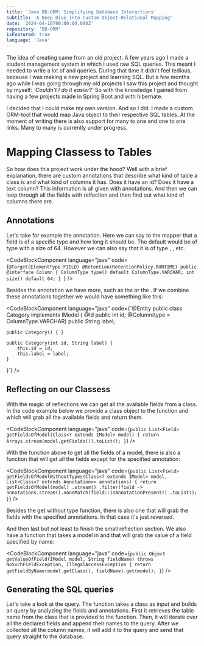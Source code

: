 ```yaml
---
title: 'Java DB-ORM: Simplifying Database Interactions'
subtitle: 'A Deep Dive into Custom Object-Relational Mapping'
date: '2024-04-10T00:00:00.000Z'
repository: 'DB-ORM'
isFeatured: true
language: 'Java'
---
```


The idea of creating came from an old project. A few years ago I made a student management system in which I used raw SQL queries. This meant I needed to write a lot of <InlineCodeComponent text="SELECT" /> and <InlineCodeComponent text="INSERT" /> queries. During that time it didn't feel tedious, because I was making a new project and learning SQL. But a few months ago while I was going through my old projects I saw this project and thought by myself: <em>'Couldn't I do it easier?'</em> So with the knowledge I gained from having a few projects made in Spring Boot and with hibernate.

I decided that I could make my own version. And so I did. I made a custom ORM-tool that would map Java object to their respective SQL tables. At the moment of writing there is also support for many to one and one to one links. Many to many is currently under progress.

# Mapping Classess to Tables

So how does this project work under the hood? Well with a brief explanation, there are custom annotations that describe what kind of table a class is and what kind of columns it has. Does it have an id? Does it have a text column? This information is all given with annotations. And then we can loop through all the fields with relfection and then find out what kind of columns there are.

## Annotations

Let's take for example the <InlineCodeComponent text="Column" /> annotation. Here we can say to the mapper that a field is of a specific type and how long it should be. The default would be of type <InlineCodeComponent text="VARCHAR" /> with a size of 64. However we can also say that it is of type <InlineCodeComponent text="TEXT" />, <InlineCodeComponent text="INTEGER" />, etc.

<CodeBlockComponent
  language="java"
  code={`@Target(ElementType.FIELD)
@Retention(RetentionPolicy.RUNTIME)
public @interface Column {
    ColumnType type() default ColumnType.VARCHAR;
    int size() default 64;
}
`}
/>

Besides the <InlineCodeComponent text="Column" /> annotation we have more, such as the <InlineCodeComponent text="Id" /> or the <InlineCodeComponent text="Entity" />. If we combine these annotations together we would have something like this:

<CodeBlockComponent
  language="java"
  code={`@Entity
public class Category implements IModel {
    @Id
    public int id;
    @Column(type = ColumnType.VARCHAR)
    public String label;

    public Category() { }

    public Category(int id, String label) {
        this.id = id;
        this.label = label;
    }

}`} />

## Reflecting on our Classess

With the magic of reflections we can get all the available fields from a class. In the code example below we provide a class object to the function and which will grab all the available fields and return them.

<CodeBlockComponent
  language="java"
  code={`public List<Field> getFieldsOfModel(Class<? extends IModel> model) {
      return Arrays.stream(model.getFields()).toList();
  }`}
/>

With the function above to get all the fields of a model, there is also a function that will get all the fields except for the specified annotation:

<CodeBlockComponent
  language="java"
  code={`public List<Field> getFieldsOfModelWithoutTypes(Class<? extends IModel> model, List<Class<? extends Annotation>> annotations) {
      return getFieldsOfModel(model)
              .stream()
              .filter(field -> annotations.stream().noneMatch(field::isAnnotationPresent))
              .toList();
  }`}
/>

Besides the get without type function, there is also one that will grab the fields with the specified annotations. In that case it's just reversed.

And then last but not least to finish the small reflection section. We also have a function that takes a model in and that will grab the value of a field specified by name:

<CodeBlockComponent
  language="java"
  code={`public Object getValueOfField(IModel model, String fieldName) throws NoSuchFieldException, IllegalAccessException {
      return getFieldByName(model.getClass(), fieldName).get(model);
  }`}
/>

## Generating the SQL queries

Let's take a look at the <InlineCodeComponent text="INSERT" /> query. The <InlineCodeComponent text="generateInsertQuery" /> function takes a class as input and builds an <InlineCodeComponent text="INSERT" /> query by analyzing the fields and annotations. First it retrieves the table name from the class that is provided to the function. Then, it will iterate over all the declared fields and append their names to the query. After we collected all the column names, it will add it to the query and send that query straight to the database.
